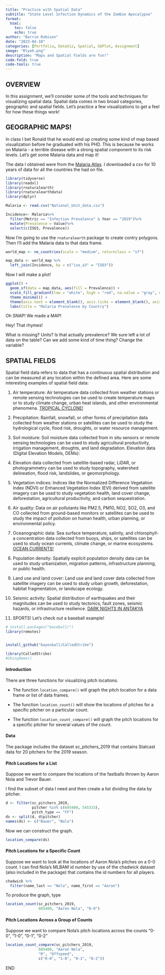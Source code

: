 ```yaml
---
title: "Practice with Spatial Data"
subtitle: "State Level Infection Dynamics of the Zombie Apocalypse"
format:
  html:
    toc: false
    echo: true
author: "Barrie Robison"
date: "2023-04-10"
categories: [Portfolio, DataViz, Spatial, GGPlot, Assignment]
image: "Rlyeh.png"
description: "Maps and Spatial Fields are fun!"
code-fold: true
code-tools: true
---
```


## OVERVIEW

In this assignment, we'll consider some of the tools and techniques for visualizing spatial data. Spatial data comes in two broad categories, geographic and spatial fields. Let's practice a few visualizations to get a feel for how these things work!

## GEOGRAPHIC MAPS!

In class I bet Ronald that he would end up creating some kind of map based visualization before he graduated with his PHD. This is because he works on Malaria - a terrible disease with a strong spatial component to its risk levels. Let's get some Malaria data and map it!

The data I obtained were from the [Malaria Atlas](https://data.malariaatlas.org/trends?year=2020&metricGroup=Malaria&geographicLevel=admin0&metricSubcategory=Pf&metricType=rate&metricName=incidence). I downloaded a csv for 10 years of data for all the countries the had on file.

```r
library(tidyverse)
library(readxl)
library(rnaturalearth)
library(rnaturalearthdata)
library(dplyr)

Malaria <- read.csv("National_Unit_data.csv")

Incidence<- Malaria%>%
  filter(Metric == "Infection Prevalence" & Year == "2019")%>%
  mutate(Prevalence = Value)%>%
  select(c(ISO3, Prevalence))

```

Now I'm going to use the `rnaturalearth` package to create contry polygons. Then I'll add the Malaria data to that data frame.

```r

world_map <- ne_countries(scale = "medium", returnclass = "sf")

map_data <- world_map %>%
  left_join(Incidence, by = c("iso_a3" = "ISO3"))
```

Now I will make a plot!

```r
ggplot() +
  geom_sf(data = map_data, aes(fill = Prevalence)) +
  scale_fill_gradient(low = "white", high = "red", na.value = "gray", name = "Malaria Prevalence") +
  theme_minimal() +
  theme(axis.text = element_blank(), axis.ticks = element_blank(), axis.title = element_blank()) +
  labs(title = "Malaria Prevalence by Country")

```

Oh SNAP! We made a MAP!

Hey! That rhymes!

What is missing? Units? Is that actually prevalence? We sure left a lot of data on the table? Can we add some kind of time thing? Change the variable?

## SPATIAL FIELDS

Spatial field data refers to data that has a continuous spatial distribution and can be measured at any location within the defined area. Here are some interesting examples of spatial field data:

1.  Air temperature: Air temperature data collected from weather stations or remote sensing technologies can be used to create temperature maps or to study climate change, urban heat islands, and other environmental phenomena. [TROPICAL CYCLONE!](https://svs.gsfc.nasa.gov/14312)

2.  Precipitation: Rainfall, snowfall, or other forms of precipitation data collected from weather stations or satellites can be used to study the hydrological cycle, flood risk, droughts, or water resource management.

3.  Soil moisture: Soil moisture data collected from in situ sensors or remote sensing technologies can be used to study agricultural productivity, irrigation management, droughts, and land degradation. Elevation data (Digital Elevation Models, DEMs):

4.  Elevation data collected from satellite-based radar, LiDAR, or photogrammetry can be used to study topography, watershed delineation, flood risk, landslides, or geomorphology.

5.  Vegetation indices: Indices like the Normalized Difference Vegetation Index (NDVI) or Enhanced Vegetation Index (EVI) derived from satellite imagery can be used to study vegetation health, land cover change, deforestation, agricultural productivity, and carbon sequestration.

6.  Air quality: Data on air pollutants like PM2.5, PM10, NO2, SO2, O3, and CO collected from ground-based monitors or satellites can be used to study the impact of pollution on human health, urban planning, or environmental policy.

7.  Oceanographic data: Sea surface temperature, salinity, and chlorophyll-a concentration data collected from buoys, ships, or satellites can be used to study ocean currents, climate change, or marine ecosystems. [OCEAN CURRENTS!](https://earth.nullschool.net/#current/ocean/surface/currents/orthographic=-177.96,0.40,1571)

8.  Population density: Spatially explicit population density data can be used to study urbanization, migration patterns, infrastructure planning, or public health.

9.  Land use and land cover: Land use and land cover data collected from satellite imagery can be used to study urban growth, deforestation, habitat fragmentation, or landscape ecology.

10. Seismic activity: Spatial distribution of earthquakes and their magnitudes can be used to study tectonics, fault zones, seismic hazards, or infrastructure resilience. [DARK NIGHTS IN ANTAKYA](https://svs.gsfc.nasa.gov/31224)

11.  SPORTS!  Let's check out a baseball example!

```r


# install.packages("baseballr")
library(remotes)


install_github("bayesball/CalledStrike")


```

```r
library(CalledStrike)
#ShinyDemo()
```


#### Introduction

There are three functions for visualizing pitch locations.

- The function ```location_compare()``` will graph the pitch location for a data frame or list of data frames.

- The function ```location_count()``` will show the locations of pitches for a specific pitcher on a particular count.

- The function ```location_count_compare()``` will graph the pitch locations for a specific pitcher for several values of the count.

#### Data

The package includes the dataset sc_pitchers_2019 that contains Statcast data for 20 pitchers for the 2019 season.

#### Pitch Locations for a List

Suppose we want to compare the locations of the fastballs thrown by Aaron Nola and Trevor Bauer.  

I find the subset of data I need and then create a list dividing the data by pitcher.

```r
d <- filter(sc_pitchers_2019, 
            pitcher %in% c(605400, 545333),
            pitch_type == "FF")
ds <- split(d, d$pitcher)
names(ds) <- c("Bauer", "Nola")
```

Now we can construct the graph.

```r
location_compare(ds)
```


#### Pitch Locations for a Specific Count

Suppose we want to look at the locations of Aaron Nola’s pitches on a 0-0 count. I can find Nola’s MLBAM id number by use of the chadwick dataset (also included in the package) that contains the id numbers for all players.


```r
chadwick %>% 
  filter(name_last == "Nola", name_first == "Aaron")
```

To produce the graph, type

```r
location_count(sc_pitchers_2019, 
               605400, "Aaron Nola", "0-0")
```

#### Pitch Locations Across a Group of Counts

Suppose we want to compare Nola's pitch locations across the counts "0-0", "1-0", "0-1", "0-2"

```r
location_count_compare(sc_pitchers_2019, 
               605400, "Aaron Nola", 
               "R", "Offspeed", 
               c("0-0", "1-0", "0-1", "0-2"))
```

END


